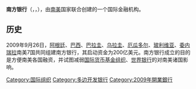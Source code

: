 '''南方银行'''（{{Lang-es|Banco del Sur}}，{{Lang-pt|Banco do Sul}}，{{Lang-en|Bank of the South}}），由[[南美|南美]]国家联合创建的一个国际金融机构。

==历史==
2009年9月26日，[[阿根廷|阿根廷]]、[[巴西|巴西]]、[[巴拉圭|巴拉圭]]、[[乌拉圭|乌拉圭]]、[[厄瓜多尔|厄瓜多尔]]、[[玻利维亚|玻利维亚]]、[[委内瑞拉|委内瑞拉]]南美7国共同组建南方银行，其启动资金为200亿美元。南方银行成立的目的是方便南美各国融资，并试图减弱[[国际货币基金组织|国际货币基金组织]]、[[世界银行|世界银行]]的对南美诸国影响。

[[Category:国际组织|Category:国际组织]]
[[Category:多边开发银行|Category:多边开发银行]]
[[Category:2009年開業銀行|Category:2009年開業銀行]]